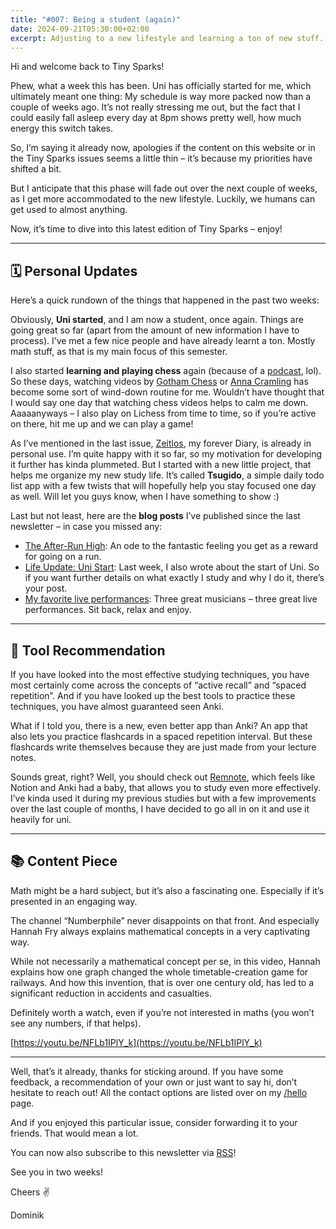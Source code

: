 ```yaml
---
title: "#007: Being a student (again)"
date: 2024-09-21T05:30:00+02:00
excerpt: Adjusting to a new lifestyle and learning a ton of new stuff.
---
```


Hi and welcome back to Tiny Sparks!

Phew, what a week this has been. Uni has officially started for me, which ultimately meant one thing: My schedule is way more packed now than a couple of weeks ago. It’s not really stressing me out, but the fact that I could easily fall asleep every day at 8pm shows pretty well, how much energy this switch takes. 

So, I’m saying it already now, apologies if the content on this website or in the Tiny Sparks issues seems a little thin – it’s because my priorities have shifted a bit.

But I anticipate that this phase will fade out over the next couple of weeks, as I get more accommodated to the new lifestyle. Luckily, we humans can get used to almost anything.

Now, it’s time to dive into this latest edition of Tiny Sparks – enjoy!

---

## 🗓️ Personal Updates

Here’s a quick rundown of the things that happened in the past two weeks:

Obviously, **Uni started**, and I am now a student, once again. Things are going great so far (apart from the amount of new information I have to process). I’ve met a few nice people and have already learnt a ton. Mostly math stuff, as that is my main focus of this semester.

I also started **learning and playing chess** again (because of a [podcast](https://www.ardaudiothek.de/sendung/scambit-schach-hype-und-millionen/12493605/?ref=tiny-sparks), lol). So these days, watching videos by [Gotham Chess](https://www.youtube.com/@GothamChess?ref=tiny-sparks) or [Anna Cramling](https://www.youtube.com/@AnnaCramling?ref=tiny-sparks) has become some sort of wind-down routine for me. Wouldn’t have thought that I would say one day that watching chess videos helps to calm me down. Aaaaanyways – I also play on Lichess from time to time, so if you’re active on there, hit me up and we can play a game!

As I’ve mentioned in the last issue, [Zeitlos](https://zeitlos.linea.studio?ref=tiny-sparks), my forever Diary, is already in personal use. I’m quite happy with it so far, so my motivation for developing it further has kinda plummeted. But I started with a new little project, that helps me organize my new study life. It’s called **Tsugido**, a simple daily todo list app with a few twists that will hopefully help you stay focused one day as well. Will let you guys know, when I have something to show :)

Last but not least, here are the **blog posts** I’ve published since the last newsletter – in case you missed any:
- [The After-Run High](https://dominikhofer.me/after-run-high?ref=tiny-sparks): An ode to the fantastic feeling you get as a reward for going on a run.
- [Life Update: Uni Start](https://dominikhofer.me/uni-start?ref=tiny-sparks): Last week, I also wrote about the start of Uni. So if you want further details on what exactly I study and why I do it, there’s your post.
- [My favorite live performances](https://dominikhofer.me/favorite-live-performances?ref=tiny-sparks): Three great musicians – three great live performances. Sit back, relax and enjoy.

---

## 🔮 Tool Recommendation

If you have looked into the most effective studying techniques, you have most certainly come across the concepts of “active recall” and “spaced repetition”. And if you have looked up the best tools to practice these techniques, you have almost guaranteed seen Anki.

What if I told you, there is a new, even better app than Anki? An app that also lets you practice flashcards in a spaced repetition interval. But these flashcards write themselves because they are just made from your lecture notes.

Sounds great, right? Well, you should check out [Remnote](https://www.remnote.com/?ref=tiny-sparks), which feels like Notion and Anki had a baby, that allows you to study even more effectively. I’ve kinda used it during my previous studies but with a few improvements over the last couple of months, I have decided to go all in on it and use it heavily for uni.

---

## 📚 Content Piece

Math might be a hard subject, but it’s also a fascinating one. Especially if it’s presented in an engaging way.

The channel “Numberphile” never disappoints on that front. And especially Hannah Fry always explains mathematical concepts in a very captivating way.

While not necessarily a mathematical concept per se, in this video, Hannah explains how one graph changed the whole timetable-creation game for railways. And how this invention, that is over one century old, has led to a significant reduction in accidents and casualties.

Definitely worth a watch, even if you’re not interested in maths (you won’t see any numbers, if that helps).

[https://youtu.be/NFLb1IPlY_k](https://youtu.be/NFLb1IPlY_k)

---

Well, that’s it already, thanks for sticking around. If you have some feedback, a recommendation of your own or just want to say hi, don’t hesitate to reach out! All the contact options are listed over on my [/hello](https://dominikhofer.me/hello?ref=tiny-sparks) page.

And if you enjoyed this particular issue, consider forwarding it to your friends. That would mean a lot.

You can now also subscribe to this newsletter via [RSS](https://dominikhofer.me/newsletter.xml?ref=tiny-sparks)!

See you in two weeks! 

Cheers ✌️

Dominik
